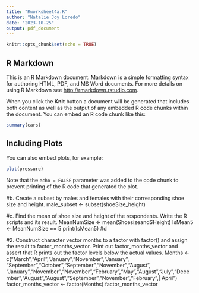 ```yaml
---
title: "Rworksheet4a.R"
author: "Natalie Joy Loredo"
date: "2023-10-25"
output: pdf_document
---
```


```r
knitr::opts_chunk$set(echo = TRUE)
```

## R Markdown

This is an R Markdown document. Markdown is a simple formatting syntax for authoring HTML, PDF, and MS Word documents. For more details on using R Markdown see <http://rmarkdown.rstudio.com>.

When you click the **Knit** button a document will be generated that includes both content as well as the output of any embedded R code chunks within the document. You can embed an R code chunk like this:

```r
summary(cars)
```

## Including Plots

You can also embed plots, for example:

```r
plot(pressure)
```

Note that the `echo = FALSE` parameter was added to the code chunk to prevent printing of the R code that generated the plot.




#b. Create a subset by males and females with their corresponding shoe size and height.
    male_subset <- subset(shoeSize_height)

#c. Find the mean of shoe size and height of the respondents. Write the R scripts and its result.
    MeanNumSize <- mean(Shoesizeand$Height)
    IsMean5 <- MeanNumSize == 5
    print(IsMean5)
#d

#2. Construct character vector months to a factor with factor() and assign the result to factor_months_vector. Print out factor_months_vector and assert that R prints out the factor levels below the actual values.
  Months <- c("March","April","January","November","January",
"September","October","September","November","August",
"January","November","November","February","May","August","July","December","August","August","September","November","February",|
April")
  factor_months_vector <- factor(Months)
  factor_months_vector
